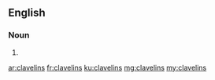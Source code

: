 ==English==

===Noun===
{{head|en|noun plural form}}

# {{plural of|clavelin|lang=en}}

[[ar:clavelins]]
[[fr:clavelins]]
[[ku:clavelins]]
[[mg:clavelins]]
[[my:clavelins]]
